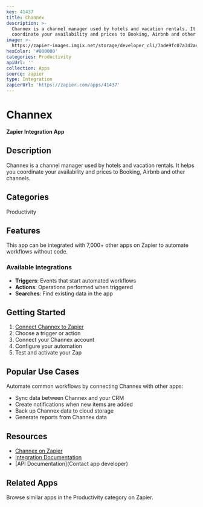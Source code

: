 ```yaml
---
key: 41437
title: Channex
description: >-
  Channex is a channel manager used by hotels and vacation rentals. It helps you
  coordinate your availability and prices to Booking, Airbnb and other channels.
image: >-
  https://zapier-images.imgix.net/storage/developer_cli/7ade9fc07a3d2ae31b1cb41db8ee37bc.png?auto=format%2Ccompress&ixlib=python-3.0.0&q=50
hexColor: '#000000'
categories: Productivity
apiUrl: ''
collection: Apps
source: zapier
type: Integration
zapierUrl: 'https://zapier.com/apps/41437'
---
```

# Channex

**Zapier Integration App**

## Description

Channex is a channel manager used by hotels and vacation rentals. It helps you coordinate your availability and prices to Booking, Airbnb and other channels.

## Categories

Productivity

## Features

This app can be integrated with 7,000+ other apps on Zapier to automate workflows without code.

### Available Integrations

- **Triggers**: Events that start automated workflows
- **Actions**: Operations performed when triggered
- **Searches**: Find existing data in the app

## Getting Started

1. [Connect Channex to Zapier](https://zapier.com/apps/41437)
2. Choose a trigger or action
3. Connect your Channex account
4. Configure your automation
5. Test and activate your Zap

## Popular Use Cases

Automate common workflows by connecting Channex with other apps:

- Sync data between Channex and your CRM
- Create notifications when new items are added
- Back up Channex data to cloud storage
- Generate reports from Channex data

## Resources

- [Channex on Zapier](https://zapier.com/apps/41437)
- [Integration Documentation](https://zapier.com/apps/41437/integrations)
- [API Documentation](Contact app developer)

## Related Apps

Browse similar apps in the Productivity category on Zapier.
